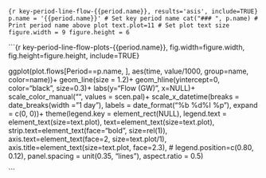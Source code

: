 
```{r key-period-line-flow-{{period.name}}, results='asis', include=TRUE}
p.name = '{{period.name}}' # Set key period name
cat("### ", p.name) # Print period name above plot
text.plot=11 # Set plot text size
figure.width = 9
figure.height = 6
```

```{r key-period-line-flow-plots-{{period.name}}, fig.width=figure.width, fig.height=figure.height, include=TRUE}

ggplot(plot.flows[Period==p.name, ], aes(time, value/1000, group=name, color=name))+
      geom_line(size = 1.2)+
      geom_hline(yintercept=0, color="black", size=0.3)+
      labs(y="Flow (GW)", x=NULL)+
      scale_color_manual("", values = scen.pal)+
      scale_x_datetime(breaks = date_breaks(width = "1 day"), labels = date_format("%b %d\n%I %p"), expand = c(0, 0))+
              theme(legend.key = element_rect(NULL),
                  legend.text = element_text(size=text.plot),
                  text=element_text(size=text.plot),
                  strip.text=element_text(face="bold", size=rel(1)),
                  axis.text=element_text(face=2, size=text.plot/1),
                  axis.title=element_text(size=text.plot, face=2.3),
                  # legend.position=c(0.80, 0.12),
                  panel.spacing = unit(0.35, "lines"),
                  aspect.ratio = 0.5)    
  
```



  
  